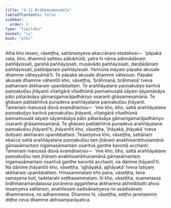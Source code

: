 ```yaml
---
title: "4.11 Brāhmaṇamaṇḍala"
tableOfContents: false
sidebar:
  order: 3
type: "tipitaka"
basket: "su"
book: "pthi"
---
```



<DynamicBreadcrumb />

<Division number="132" book="pthi" bookNo="8" page="77">

<Paragraph number="274" book="pthi">
Atha kho tesaṃ, vāseṭṭha, sattānaṃyeva ekaccānaṃ etadahosi—  ‘pāpakā vata, bho, dhammā sattesu pātubhūtā, yatra hi nāma adinnādānaṃ paññāyissati, garahā paññāyissati, musāvādo paññāyissati, daṇḍādānaṃ paññāyissati, pabbājanaṃ paññāyissati. Yannūna mayaṃ pāpake akusale dhamme vāheyyāmā’ti. Te pāpake akusale dhamme vāhesuṃ. Pāpake akusale dhamme vāhentīti kho, vāseṭṭha, ‘brāhmaṇā, brāhmaṇā’ tveva paṭhamaṃ akkharaṃ upanibbattaṃ. Te araññāyatane paṇṇakuṭiyo karitvā paṇṇakuṭīsu jhāyanti vītaṅgārā vītadhūmā pannamusalā sāyaṃ sāyamāsāya pāto pātarāsāya gāmanigamarājadhāniyo osaranti ghāsamesamānā. Te ghāsaṃ paṭilabhitvā punadeva araññāyatane paṇṇakuṭīsu jhāyanti. Tamenaṃ manussā disvā evamāhaṃsu—  ‘ime kho, bho, sattā araññāyatane paṇṇakuṭiyo karitvā paṇṇakuṭīsu jhāyanti, vītaṅgārā vītadhūmā pannamusalā sāyaṃ sāyamāsāya pāto pātarāsāya gāmanigamarājadhāniyo osaranti ghāsamesamānā. Te ghāsaṃ paṭilabhitvā punadeva araññāyatane paṇṇakuṭīsu jhāyantī’ti, jhāyantīti kho, vāseṭṭha, ‘jhāyakā, jhāyakā’ tveva dutiyaṃ akkharaṃ upanibbattaṃ. Tesaṃyeva kho, vāseṭṭha, sattānaṃ ekacce sattā araññāyatane paṇṇakuṭīsu taṃ jhānaṃ anabhisambhuṇamānā gāmasāmantaṃ nigamasāmantaṃ osaritvā ganthe karontā acchanti. Tamenaṃ manussā disvā evamāhaṃsu—  ‘ime kho, bho, sattā araññāyatane paṇṇakuṭīsu taṃ jhānaṃ anabhisambhuṇamānā gāmasāmantaṃ nigamasāmantaṃ osaritvā ganthe karontā acchanti, na dānime jhāyantī’ti. Na dānime jhāyantīti kho, vāseṭṭha, ‘ajjhāyakā, ajjhāyakā’ tveva tatiyaṃ akkharaṃ upanibbattaṃ. Hīnasammataṃ kho pana, vāseṭṭha, tena samayena hoti, tadetarahi seṭṭhasammataṃ. Iti kho, vāseṭṭha, evametassa brāhmaṇamaṇḍalassa porāṇena aggaññena akkharena abhinibbatti ahosi tesaṃyeva sattānaṃ, anaññesaṃ sadisānaṃyeva no asadisānaṃ dhammeneva, no adhammena. Dhammo hi, vāseṭṭha, seṭṭho janetasmiṃ diṭṭhe ceva dhamme abhisamparāyañca.
</Paragraph>
</Division>